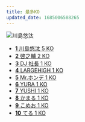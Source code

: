 ```yaml
---
title: 最多KO
updated_date: 1685006588265
---
```


![川島悠汰](https://res.cloudinary.com/deevlog/image/upload/c_scale,h_500/v1686222750/bd-ranking/kawashima_yuta_al1mtg.png)

- [**1** 川島悠汰 5 KO](fighters/kawashima_yuta)
- [**2** 啓之輔 2 KO](fighters/keinosuke)
- [**3** DJ 社長 1 KO](fighters/dj_shacho)
- [**4** LARGEHIGH 1 KO](fighters/largehigh)
- [**5** Mr.ホンデ 1 KO](fighters/mr_hongdae)
- [**6** YURA 1 KO](fighters/yura)
- [**7** YUSHI 1 KO](fighters/yushi)
- [**8** かまる 1 KO](fighters/kamaru)
- [**9** こめお 1 KO](fighters/komeo)
- [**10** てる 1 KO](fighters/teru)
